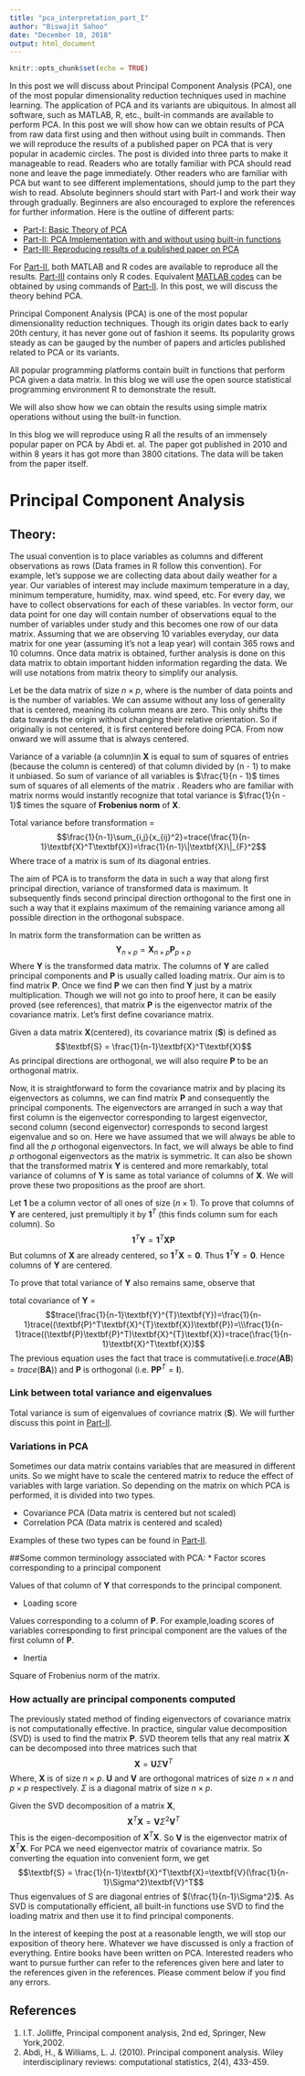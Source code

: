 ```yaml
---
title: "pca_interpretation_part_I"
author: "Biswajit Sahoo"
date: "December 10, 2018"
output: html_document
---
```


```r
knitr::opts_chunk$set(echo = TRUE)
```
In this post we will discuss about Principal Component Analysis (PCA), one of the most popular dimensionality reduction techniques used in machine learning. The application of PCA and its variants are ubiquitous. In almost all software, such as MATLAB, R, etc., built-in commands are available to perform PCA. In this post we will show how can we obtain results of PCA from raw data first using and then without using built in commands. Then we will reproduce the results of a published paper on PCA that is very popular in academic circles. The post is divided into three parts to make it manageable to read. Readers who are totally familiar with PCA should read none and leave the page immediately. Other readers who are familiar with PCA but want to see different implementations, should jump to the part they wish to read. Absolute beginners should start with Part-I and work their way through gradually. Beginners are also encouraged to explore the references for further information. Here is the outline of different parts:  

* [Part-I: Basic Theory of PCA](https://biswajitsahoo1111.wordpress.com/2018/12/29/principal-component-analysis-part-i/)
* [Part-II: PCA Implementation with and without using built-in functions](https://biswajitsahoo1111.wordpress.com/2018/12/29/principal-component-analysis-part-ii/)
* [Part-III: Reproducing results of a published paper on PCA](https://biswajitsahoo1111.wordpress.com/2018/12/29/principal-component-analysis-part-iii/)

For [Part-II](https://biswajitsahoo1111.wordpress.com/2018/12/29/principal-component-analysis-part-ii/), both MATLAB and R codes are available to reproduce all the results. [Part-III](https://biswajitsahoo1111.wordpress.com/2018/12/29/principal-component-analysis-part-iii/) contains only R codes. Equivalent [MATLAB codes](https://github.com/biswajitsahoo1111/PCA/blob/master/pca_part_II_MATLAB_codes.pdf) can be obtained by using commands of [Part-II](https://biswajitsahoo1111.wordpress.com/2018/12/29/principal-component-analysis-part-ii/). In this post, we will discuss the theory behind PCA.

Principal Component Analysis (PCA) is one of the most popular dimensionality reduction techniques. Though its origin dates back to early 20th century, it has never gone out of fashion it seems. Its popularity grows steady as can be gauged by the number of papers and articles published related to PCA or its variants. 

All popular programming platforms contain built in functions that perform PCA given a data matrix. In this blog we will use the open source statistical programming environment R to demonstrate the result.

We will also show how we can obtain the results using simple matrix operations without using the built-in function. 

In this blog we will reproduce using R all the results of an immensely popular paper on PCA by Abdi et. al. The paper got published in 2010 and within 8 years it has got more than 3800 citations. The data will be taken from the
paper itself.

# Principal Component Analysis

## Theory:

The usual convention is to place variables as columns and different observations as rows (Data frames in R follow this convention).  For example, let's suppose we are collecting data about daily weather for a year. Our variables of interest may include maximum temperature in a day, minimum temperature, humidity, max. wind speed, etc. For every day, we have to collect observations for each of these variables. In vector form, our data point for one day will contain number of observations equal to the number of variables under study and this becomes one row of our data matrix. Assuming that we are observing 10 variables everyday, our data matrix for one year (assuming it's not a leap year) will contain 365 rows and 10 columns. Once data matrix is obtained,  further analysis is done on this data matrix to obtain important hidden information regarding the data. We will use notations from matrix theory to simplify our analysis.

Let  be the data matrix of size $n\times p$, where  is the number of data points and  is the number of variables. We can assume without any loss of generality that  is centered, meaning its column means are zero. This only shifts the data towards the origin without changing their relative orientation. So if originally  is not centered, it is first centered before doing PCA. From now onward we will assume that is always centered. 

Variance of a variable (a column)in $\textbf{X}$ is equal to sum of squares of entries (because the column is centered) of that column divided by (n - 1) to make it unbiased. So sum of variance of all variables is $\frac{1}{n - 1}$ times sum of squares of all elements of the matrix . Readers who are familiar with matrix norms would instantly recognize that total variance is $\frac{1}{n - 1}$ times the square of **Frobenius norm** of $\textbf{X}$.

Total variance before transformation = 
$$\frac{1}{n-1}\sum_{i,j}{x_{ij}^2}=trace(\frac{1}{n-1}\textbf{X}^T\textbf{X})=\frac{1}{n-1}\|\textbf{X}\|_{F}^2$$
Where trace of a matrix is sum of its diagonal entries.

The aim of PCA is to transform the data in such a way that along first principal direction, variance of transformed data is maximum. It subsequently finds second principal direction orthogonal to the first one in such a way that it explains maximum of the remaining variance among all possible direction in the orthogonal subspace. 

In matrix form the transformation can be written as 
$$\textbf{Y}_{n\times p}=\textbf{X}_{n\times p}\textbf{P}_{p\times p}$$
Where $\textbf{Y}$ is the transformed data matrix. The columns of $\textbf{Y}$ are called principal components and $\textbf{P}$ is usually called loading matrix. Our aim is to find matrix $\textbf{P}$. Once we find $\textbf{P}$ we can then find $\textbf{Y}$ just by a matrix multiplication. Though we will not go into to proof here, it can be easily proved (see references), that matrix $\textbf{P}$ is the eigenvector matrix of the covariance matrix. Let's first define covariance matrix. 

Given a data matrix $\textbf{X}$(centered), its covariance matrix $(\textbf{S})$ is defined as
$$\textbf{S} = \frac{1}{n-1}\textbf{X}^T\textbf{X}$$
As principal directions are orthogonal, we will also require $\textbf{P}$ to be an orthogonal matrix. 

Now, it is straightforward to form the covariance matrix and by placing its eigenvectors as columns, we can find matrix $\textbf{P}$ and consequently the principal components. The eigenvectors are arranged in such a way that first column is the eigenvector corresponding to largest eigenvector, second column (second eigenvector) corresponds to second largest eigenvalue and so on. Here we have assumed that we will always be able to find all the $p$ orthogonal eigenvectors. In fact, we will always be able to find $p$ orthogonal eigenvectors as the matrix is symmetric. It can also be shown that the transformed matrix $\textbf{Y}$ is centered and more remarkably, total variance of columns of $\textbf{Y}$ is same as total variance of columns of $\textbf{X}$. We will prove these two propositions as the proof are short. 

Let $\textbf{1}$ be a column vector of all ones of size $(n\times 1)$. To prove that columns of $\textbf{Y}$ are centered, just premultiply it by $\textbf{1}^T$ (this finds column sum for each column). So
$$\textbf{1}^T \textbf{Y} = \textbf{1}^T\textbf{X}\textbf{P}$$
But columns of $\textbf{X}$ are already centered, so $\textbf{1}^T\textbf{X}=\textbf{0}$. Thus $\textbf{1}^T \textbf{Y}= \textbf{0}$. Hence columns of $\textbf{Y}$ are centered.

To prove that total variance of $\textbf{Y}$ also remains same, observe that

total covariance of $\textbf{Y}$ = 
$$trace(\frac{1}{n-1}\textbf{Y}^{T}\textbf{Y})=\frac{1}{n-1}trace((\textbf{P}^T\textbf{X}^{T}\textbf{X})\textbf{P})=\\\frac{1}{n-1}trace((\textbf{P}\textbf{P}^T)\textbf{X}^{T}\textbf{X})=trace(\frac{1}{n-1}\textbf{X}^T\textbf{X})$$
The previous equation uses the fact that trace is commutative(i.e.$trace(\textbf{AB})=trace(\textbf{BA})$) and $\textbf{P}$ is orthogonal (i.e. $\textbf{P}\textbf{P}^T=\textbf{I}$).

### Link between total variance and eigenvalues

Total variance is sum of eigenvalues of covriance matrix $(\textbf{S})$. We will further discuss this point in [Part-II](https://biswajitsahoo1111.wordpress.com/2018/12/29/principal-component-analysis-part-ii/).

### Variations in PCA
Sometimes our data matrix contains variables that are measured in different units. So we might have to scale the centered matrix to reduce the effect of variables with large variation. So depending on the matrix on which PCA is performed, it is divided into two types.

* Covariance PCA (Data matrix is centered but not scaled)
* Correlation PCA (Data matrix is centered and scaled)

Examples of these two types can be found in [Part-II](https://biswajitsahoo1111.wordpress.com/2018/12/29/principal-component-analysis-part-ii/).

##Some common terminology associated with PCA:
* Factor scores corresponding to a principal component

Values of that column of $\textbf{Y}$ that corresponds to the principal component.

* Loading score

Values corresponding to a column of $\textbf{P}$. For example,loading scores of variables corresponding to first principal component are the values of the first column of $\textbf{P}$. 

* Inertia

Square of Frobenius norm of the matrix. 

### How actually are principal components computed
The previously stated method of finding eigenvectors of covariance matrix is not computationally effective. In practice, singular value decomposition (SVD) is used to find the matrix $\textbf{P}$. SVD theorem tells that any real matrix $\textbf{X}$ can be decomposed into three matrices such that
$$ \textbf{X} = \textbf{U}\Sigma\textbf{V}^T$$
Where, $\textbf{X}$ is of size $n\times p$. $\textbf{U}$ and $\textbf{V}$ are orthogonal matrices of size $n\times n$ and $p\times p$ respectively. $\Sigma$ is a diagonal matrix of size $n\times p$.

Given the SVD decomposition of a matrix $\textbf{X}$, 
$$\textbf{X}^T\textbf{X}=\textbf{V}\Sigma^2\textbf{V}^T$$
This is the eigen-decomposition of $\textbf{X}^T\textbf{X}$. So $\textbf{V}$ is the eigenvector matrix of $\textbf{X}^T\textbf{X}$. For PCA we need eigenvector matrix of covariance matrix. So converting the equation into convenient form, we get
$$\textbf{S} = \frac{1}{n-1}\textbf{X}^T\textbf{X}=\textbf{V}(\frac{1}{n-1}\Sigma^2)\textbf{V}^T$$
Thus eigenvalues of S are diagonal entries of $(\frac{1}{n-1}\Sigma^2)$. As SVD is computationally efficient, all built-in functions use SVD to find the loading matrix and then use it to find principal components. 

In the interest of keeping the post at a reasonable length, we will stop our exposition of theory here. Whatever we have discussed is only a fraction of everything. Entire books have been written on PCA. Interested readers who want to pursue further can refer to the references given here and later to the references given in the references. Please comment below if you find any errors.

## References
1. I.T. Jolliffe, Principal component analysis, 2nd ed, Springer, New York,2002.
2. Abdi, H., & Williams, L. J. (2010). Principal component analysis. Wiley interdisciplinary reviews: computational statistics, 2(4), 433-459. 
